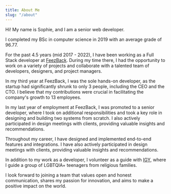 ```yaml
---
title: About Me
slug: "/about"
---
```


Hi! My name is Sophie, and I am a senior web developer.

I completed my BSc in computer science in 2019 with an average grade of 96.77.

For the past 4.5 years (mid 2017 - 2022), I have been working as a Full Stack developer at [FeezBack](https://www.linkedin.com/company/feezback/).
During my time there, I had the opportunity to work on a variety of projects and collaborate with a talented team of developers, designers, and project managers.

In my third year at FeezBack, I was the sole hands-on developer, as the startup had significantly shrunk to only 3 people, including the CEO and the CTO.
I believe that my contributions were crucial in facilitating the company's growth to 13 employees.

In my last year of employment at FeezBack, I was promoted to a senior developer, where I took on additional responsibilities and took a key role in designing and building two systems from scratch. I also actively participated in design meetings with clients, providing valuable insights and recommendations.

Throughout my career, I have designed and implemented end-to-end features and integrations. 
I have also actively participated in design meetings with clients, providing valuable insights and recommendations. 

In addition to my work as a developer, I volunteer as a guide with [IGY](https://igy.org.il/en/), where I guide a group of LGBTQIA+ teenagers from religious families. 

I look forward to joining a team that values open and honest communication, shares my passion for innovation, and aims to make a positive impact on the world.

<br/>
<CTA text="Resume" icon={downloadIcon} href="/Sophie Saiada CV.pdf" />
